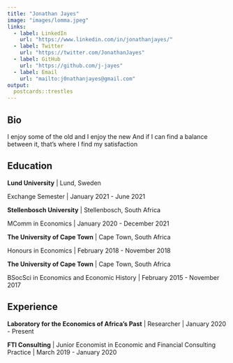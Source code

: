 ```yaml
---
title: "Jonathan Jayes"
image: "images/lomma.jpeg"
links:
  - label: LinkedIn
    url: "https://www.linkedin.com/in/jonathanjayes/"
  - label: Twitter
    url: "https://twitter.com/JonathanJayes"
  - label: GitHub
    url: "https://github.com/j-jayes"
  - label: Email
    url: "mailto:j0nathanjayes@gmail.com"
output:
  postcards::trestles
---
```

 
## Bio

I enjoy some of the old and I enjoy the new
And if I can find a balance between it, that's where I find my satisfaction

## Education

**Lund University** | Lund, Sweden

Exchange Semester | January 2021 - June 2021

**Stellenbosch University** | Stellenbosch, South Africa

MComm in Economics | January 2020 - December 2021

**The University of Cape Town** | Cape Town, South Africa

Honours in Economics | February 2018 - November 2018

**The University of Cape Town** | Cape Town, South Africa

BSocSci in Economics and Economic History | February 2015 - November 2017

## Experience

**Laboratory for the Economics of Africa's Past** | Researcher | January 2020 - Present

**FTI Consulting** | Junior Economist in Economic and Financial Consulting Practice | March 2019 - January 2020